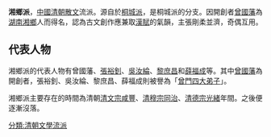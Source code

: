 {{multiple issues|
{{copyedit|time=2016-12-05T03:01:44+00:00}}
{{unreferenced|time=2016-12-05T03:01:44+00:00}}
}}
'''湘鄉派'''，[[中國|中國]][[清朝|清朝]][[散文|散文]]流派。源自於[[桐城派|桐城派]]，是桐城派的分支。因開創者[[曾國藩|曾國藩]]為[[湖南|湖南]][[湘鄉|湘鄉]]人而得名，認為古文創作應兼取[[漢賦|漢賦]]的氣韻，主張剛柔並濟，奇偶互用。

== 代表人物 ==
湘鄉派的代表人物有曾國藩、[[張裕釗|張裕釗]]、[[吳汝綸|吳汝綸]]、[[黎庶昌|黎庶昌]]和[[薛福成|薛福成]]等。其中[[曾国藩|曾國藩]]為開創者，張裕釗、吳汝綸、黎庶昌、薛福成則被譽為「[[曾門四大弟子|曾門四大弟子]]」。

湘鄉派主要存在的時間為清朝[[清文宗|清文宗]][[咸豐_(年號)|咸豐]]、[[清穆宗|清穆宗]][[同治|同治]]、[[清德宗|清德宗]][[光緒|光緒]]年間。之後便逐漸沒落。

[[分類:清朝文學流派|分類:清朝文學流派]]